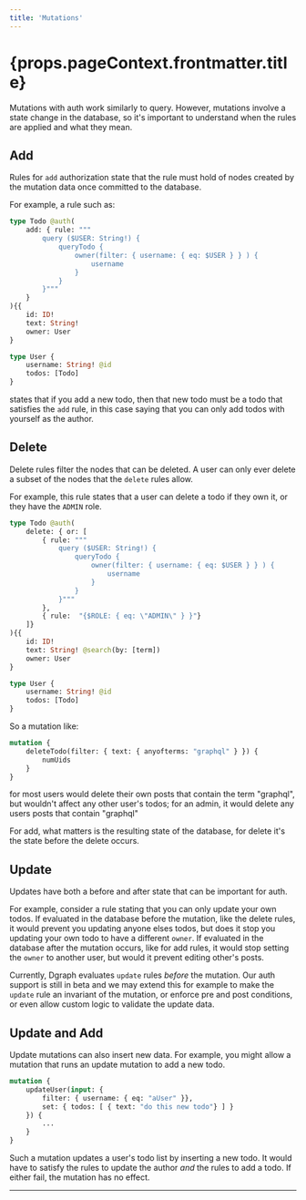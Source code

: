 ```yaml
---
title: 'Mutations'
---
```


<h1>{props.pageContext.frontmatter.title}</h1>

Mutations with auth work similarly to query.  However, mutations involve a state change in the database, so it's important to understand when the rules are applied and what they mean.

## Add

Rules for `add` authorization state that the rule must hold of nodes created by the mutation data once committed to the database.

For example, a rule such as:

```graphql
type Todo @auth(
    add: { rule: """
        query ($USER: String!) { 
            queryTodo {
                owner(filter: { username: { eq: $USER } } ) { 
                    username
                } 
            } 
        }"""
    }
){{
    id: ID!
    text: String!
    owner: User
}

type User {
    username: String! @id
    todos: [Todo]
}
```

states that if you add a new todo, then that new todo must be a todo that satisfies the `add` rule, in this case saying that you can only add todos with yourself as the author.

## Delete

Delete rules filter the nodes that can be deleted.  A user can only ever delete a subset of the nodes that the `delete` rules allow.  

For example, this rule states that a user can delete a todo if they own it, or they have the `ADMIN` role.

```graphql
type Todo @auth(
    delete: { or: [ 
        { rule: """
            query ($USER: String!) { 
                queryTodo {
                    owner(filter: { username: { eq: $USER } } ) { 
                        username
                    } 
                } 
            }"""
        },
        { rule:  "{$ROLE: { eq: \"ADMIN\" } }"}
    ]}
){{
    id: ID!
    text: String! @search(by: [term])
    owner: User
}

type User {
    username: String! @id
    todos: [Todo]
}
```

So a mutation like:

```graphql
mutation {
    deleteTodo(filter: { text: { anyofterms: "graphql" } }) {
        numUids    
    }
}
```

for most users would delete their own posts that contain the term "graphql", but wouldn't affect any other user's todos; for an admin, it would delete any users posts that contain "graphql"

For add, what matters is the resulting state of the database, for delete it's the state before the delete occurs.

## Update

Updates have both a before and after state that can be important for auth.  

For example, consider a rule stating that you can only update your own todos.  If evaluated in the database before the mutation, like the delete rules, it would prevent you updating anyone elses todos, but does it stop you updating your own todo to have a different `owner`.  If evaluated in the database after the mutation occurs, like for add rules, it would stop setting the `owner` to another user, but would it prevent editing other's posts.

Currently, Dgraph evaluates `update` rules _before_ the mutation.  Our auth support is still in beta and we may extend this for example to make the `update` rule an invariant of the mutation, or enforce pre and post conditions, or even allow custom logic to validate the update data.

## Update and Add

Update mutations can also insert new data.  For example, you might allow a mutation that runs an update mutation to add a new todo.

```graphql
mutation {
    updateUser(input: {
        filter: { username: { eq: "aUser" }},
        set: { todos: [ { text: "do this new todo"} ] }
    }) {
        ...
    }
}
```

Such a mutation updates a user's todo list by inserting a new todo.  It would have to satisfy the rules to update the author _and_ the rules to add a todo.  If either fail, the mutation has no effect.

---